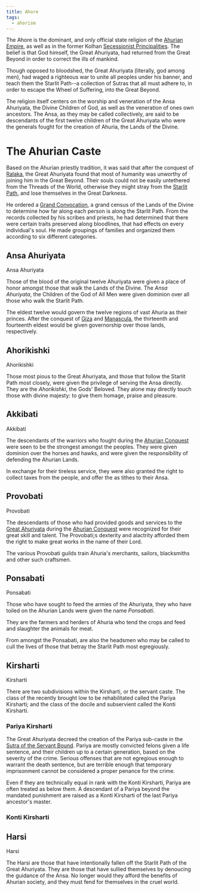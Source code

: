 ```yaml
---
title: Ahore
tags:
  - ahorism
---
```


<Incomplete />

The Ahore is the dominant, and only official state religion of the
[Ahurian Empire](../../countries/ahuria.mdx), as well as in the former Kolhan
[Secessionist Principalities](../../organizations/secessionist-principalities.mdx).
The belief is that God himself, the Great Ahuriyata, had returned from the Great
Beyond in order to correct the ills of mankind.

Though opposed to bloodshed, the Great Ahuriyata (literally, god among men), had
waged a righteous war to unite all peoples under his banner, and teach them the
Starlit Path--a collection of Sutras that all must adhere to, in order to escape
the Wheel of Suffering, into the Great Beyond.

The religion itself centers on the worship and veneration of the Ansa Ahuriyata,
the Divine Children of God, as well as the veneration of ones own ancestors. The
Ansa, as they may be called collectively, are said to be descendants of the
first twelve children of the Great Ahuriyata who were the generals fought for
the creation of Ahuria, the Lands of the Divine.

# The Ahurian Caste

Based on the Ahurian priestly tradition, it was said that after the conquest of
[Ralaka](/continents/ralaka.md), the Great Ahuriyata found that most of humanity
was unworthy of joining him in the Great Beyond. Their souls could not be easily
untethered from the Threads of the World, otherwise they might stray from the
[Starlit Path](./starlit-path.mdx), and lose themselves in the Great Darkness.

He ordered a [Grand Convocation](./grand-convocation.mdx), a grand census of the
Lands of the Divine to determine how far along each person is along the Starlit
Path. From the records collected by his scribes and priests, he had determined
that there were certain traits preserved along bloodlines, that had effects on
every individual's soul. He made groupings of families and organized them
according to six different categories.

## Ansa Ahuriyata

<SeeAlso href="./caste/ansa-ahuriyata.mdx">Ansa Ahuriyata</SeeAlso>

Those of the blood of the original twelve Ahuriyata were given a place of honor
amongst those that walk the Lands of the Divine. The *Ansa Ahuriyata*, the
Children of the God of All Men were given dominion over all those who walk the
Starlit Path.

The eldest twelve would govern the twelve regions of vast Ahuria as their
princes. After the conquest of [Giza](../../locations/giza.mdx) and
[Manascula](../../locations/manascula.mdx), the thirteenth and fourteenth eldest
would be given governorship over those lands, respectively.

## Ahorikishki

<SeeAlso href="./caste/ahorikishki.mdx">Ahorikishki</SeeAlso>

Those most pious to the Great Ahuriyata, and those that follow the Starlit Path
most closely, were given the privilege of serving the Ansa directly. They are
the *Ahorikishki*, the Gods' Beloved. They alone may directly touch those with
divine majesty: to give them homage, praise and pleasure.

## Akkibati

<SeeAlso href="./caste/akkibati.mdx">Akkibati</SeeAlso>

The descendants of the warriors who fought during the
[Ahurian Conquest](../../events/ahurian-conquest.mdx) were seen to be the
strongest amongst the peoples. They were given dominion over the horses and
hawks, and were given the responsibility of defending the Ahurian Lands.

In exchange for their tireless service, they were also granted the right to
collect taxes from the people, and offer the as tithes to their Ansa.

## Provobati

<SeeAlso href="./caste/provobati.mdx">Provobati</SeeAlso>

The descendants of those who had provided goods and services to the
[Great Ahuriyata](./great-ahuriyata.mdx) during the
[Ahurian Conquest](../../misc/ahurian-conquest.mdx) were recognized for their
great skill and talent. The Provobati;s dexterity and alactrity afforded them
the right to make great works in the name of their Lord.

The various Provobati guilds train Ahuria's merchants, sailors, blacksmiths and
other such craftsmen.

## Ponsabati

<SeeAlso href="./caste/provobati.mdx">Ponsabati</SeeAlso>

Those who have sought to feed the armies of the Ahuriyata, they who have toiled
on the Ahurian Lands were given the name *Ponsabati*.

They are the farmers and herders of Ahuria who tend the crops and feed and
slaughter the animals for meat.

From amongst the Ponsabati, are also the headsmen who may be called to cull the
lives of those that betray the Starlit Path most egregiously.

## Kirsharti

<SeeAlso href="./caste/kirsharti.mdx">Kirsharti</SeeAlso>

There are two subdivisions within the Kirsharti, or the servant caste. The class
of the recently brought low to be rehabilitated called the Pariya Kirsharti; and
the class of the docile and subservient called the Konti Kirsharti.

### Pariya Kirsharti

The Great Ahuriyata decreed the creation of the Pariya sub-caste in the
[Sutra of the Servant Bound](./sutras/sutra-of-the-servant-bound.mdx). Pariya
are mostly convicted felons given a life sentence, and their children up to a
certain generation, based on the severity of the crime. Serious offenses that
are not egregious enough to warrant the death sentence, but are terrible enough
that temporary imprisonment cannot be considered a proper penance for the crime.

Even if they are technically equal in rank with the Konti Kirsharti, Pariya are
often treated as below them. A descendant of a Pariya beyond the mandated
punishment are raised as a Konti Kirsharti of the last Pariya ancestor's master.

### Konti Kirsharti

## Harsi

<SeeAlso href="./caste/harsi.mdx">Harsi</SeeAlso>

The Harsi are those that have intentionally fallen off the Starlit Path of the
Great Ahuriyata. They are those that have sullied themselves by denoucing the
guidance of the Ansa. No longer would they afford the benefits of Ahurian
society, and they must fend for themselves in the cruel world.
